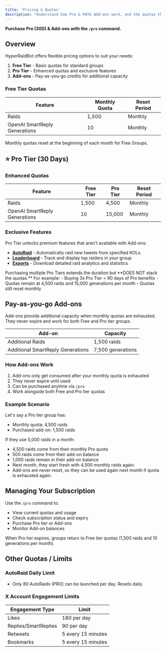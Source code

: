 ```yaml
---
title: 'Pricing & Quotas'
description: "Understand how Pro & PAYG Add-ons work, and the quotas that reset at different intervals. Get started via `/pro`."
---
```


<Info>**Purchase Pro (30D) & Add-ons with the `/pro` command.**</Info>

## Overview

HyperRaidBot offers flexible pricing options to suit your needs:
1. **Free Tier** - Basic quotas for standard groups
2. **Pro Tier** - Enhanced quotas and exclusive features
3. **Add-ons** - Pay-as-you-go credits for additional capacity

### Free Tier Quotas

| Feature | Monthly Quota | Reset Period |
| ------- | ------------ | ------------ |
| Raids | 1,500 | Monthly |
| OpenAI SmartReply Generations | 10 | Monthly |

<Info>
  Monthly quotas reset at the beginning of each month for Free Groups.
</Info>

## ⭐️ Pro Tier (30 Days)

### Enhanced Quotas

| Feature | Free Tier | Pro Tier | Reset Period |
| ------- | --------- | -------- | ------------ |
| Raids | 1,500 | 4,500 | Monthly |
| OpenAI SmartReply Generations | 10 | 15,000 | Monthly |

### Exclusive Features
Pro Tier unlocks premium features that aren't available with Add-ons:

- **[AutoRaid](/autoraid/overview)** - Automatically raid new tweets from specified KOLs.
- **[Leaderboard](/leaderboard/overview)** - Track and display top raiders in your group
- **[Exports](/exports/overview)** - Download detailed raid analytics and statistics

<Note>
Purchasing multiple Pro Tiers extends the duration but **DOES NOT stack the quotas.** For example:
- Buying 3x Pro Tier = 90 days of Pro benefits
- Quotas remain at 4,500 raids and 15,000 generations per month
- Quotas still reset monthly
</Note>

## Pay-as-you-go Add-ons

Add-ons provide additional capacity when monthly quotas are exhausted. They never expire and work for both Free and Pro tier groups.

| Add-on | Capacity |
| ------ | -------- |
| Additional Raids | 1,500 raids |
| Additional SmartReply Generations | 7,500 generations |

### How Add-ons Work

1. Add-ons only get consumed after your monthly quota is exhausted
2. They never expire until used
3. Can be purchased anytime via `/pro`
4. Work alongside both Free and Pro tier quotas

### Example Scenario

Let's say a Pro tier group has:
- Monthly quota: 4,500 raids
- Purchased add-on: 1,500 raids

If they use 5,000 raids in a month:
- 4,500 raids come from their monthly Pro quota
- 500 raids come from their add-on balance
- 1,000 raids remain in their add-on balance
- Next month, they start fresh with 4,500 monthly raids again.
- Add-ons are never reset, so they can be used again next month if quota is exhausted again.

## Managing Your Subscription

Use the `/pro` command to:
- View current quotas and usage
- Check subscription status and expiry
- Purchase Pro tier or Add-ons
- Monitor Add-on balances

<Warning>
When Pro tier expires, groups return to Free tier quotas (1,500 raids and 10 generations per month).
</Warning>

## Other Quotas / Limits

### AutoRaid Daily Limit
- Only 80 AutoRaids (PRO) can be launched per day. Resets daily.

### X Account Engagement Limits
| Engagement Type | Limit |
| -------------- | ----- |
| Likes | 180 per day |
| Replies/SmartReplies | 90 per day |
| Retweets | 5 every 15 minutes |
| Bookmarks | 5 every 15 minutes |
